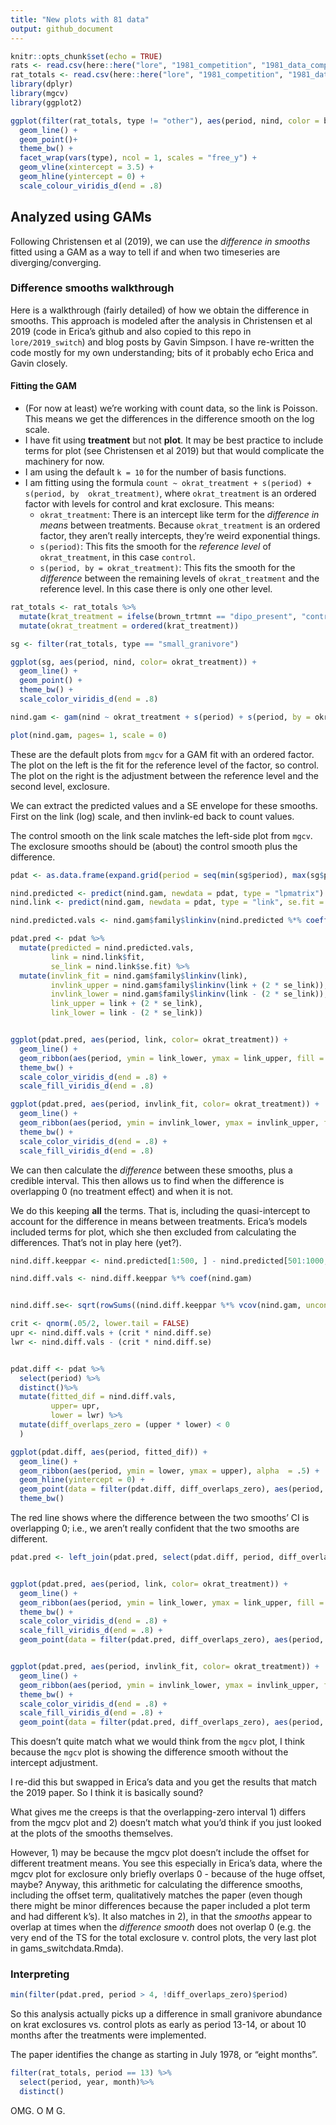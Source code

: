 ```yaml
---
title: "New plots with 81 data"
output: github_document
---
```


```r
knitr::opts_chunk$set(echo = TRUE)
rats <- read.csv(here::here("lore", "1981_competition", "1981_data_complete.csv"), stringsAsFactors = F)
rat_totals <- read.csv(here::here("lore", "1981_competition", "1981_data_statevars.csv"), stringsAsFactors = F)
library(dplyr)
library(mgcv)
library(ggplot2)
```

```r

ggplot(filter(rat_totals, type != "other"), aes(period, nind, color = brown_trtmnt)) +
  geom_line() +
  geom_point()+
  theme_bw() +
  facet_wrap(vars(type), ncol = 1, scales = "free_y") +
  geom_vline(xintercept = 3.5) +
  geom_hline(yintercept = 0) +
  scale_colour_viridis_d(end = .8)

```

## Analyzed using GAMs

Following Christensen et al (2019), we can use the *difference in smooths* fitted using a GAM as a way to tell if and when two timeseries are diverging/converging. 

### Difference smooths walkthrough

Here is a walkthrough (fairly detailed) of how we obtain the difference in smooths. This approach is modeled after the analysis in Christensen et al 2019 (code in Erica's github and also copied to this repo in `lore/2019_switch`) and blog posts by Gavin Simpson. I have re-written the code mostly for my own understanding; bits of it probably echo Erica and Gavin closely.

#### Fitting the GAM

- (For now at least) we're working with count data, so the link is Poisson. This means we get the differences in the difference smooth on the log scale.
- I have fit using **treatment** but not **plot**. It may be best practice to include terms for plot (see Christensen et al 2019) but that would complicate the machinery for now. 
- I am using the default `k = 10` for the number of basis functions.
- I am fitting using the formula `count ~ okrat_treatment + s(period) + s(period, by  okrat_treatment)`, where `okrat_treatment` is an ordered factor with levels for control and krat exclosure. This means:
    - `okrat_treatment`: There is an intercept like term for the *difference in means* between treatments. Because `okrat_treatment` is an ordered factor, they aren't really intercepts, they're weird exponential things.
    - `s(period)`: This fits the smooth for the *reference level* of `okrat_treatment`, in this case `control`.
    - `s(period, by = okrat_treatment)`: This fits the smooth for the *difference* between the remaining levels of `okrat_treatment` and the reference level. In this case there is only one other level.
    
```r

rat_totals <- rat_totals %>%
  mutate(krat_treatment = ifelse(brown_trtmnt == "dipo_present", "control", "exclosure")) %>%
  mutate(okrat_treatment = ordered(krat_treatment))

sg <- filter(rat_totals, type == "small_granivore")

ggplot(sg, aes(period, nind, color= okrat_treatment)) +
  geom_line() +
  geom_point() +
  theme_bw() +
  scale_color_viridis_d(end = .8)
```
```r

nind.gam <- gam(nind ~ okrat_treatment + s(period) + s(period, by = okrat_treatment), data = sg, family = poisson, method = "REML")

plot(nind.gam, pages= 1, scale = 0)


```

These are the default plots from `mgcv` for a GAM fit with an ordered factor. The plot on the left is the fit for the reference level of the factor, so control. The plot on the right is the adjustment between the reference level and the second level, exclosure.


We can extract the predicted values and a SE envelope for these smooths. First on the link (log) scale, and then invlink-ed back to count values.

The control smooth on the link scale matches the left-side plot from `mgcv`. The exclosure smooths should be (about) the control smooth plus the difference.

```r

pdat <- as.data.frame(expand.grid(period = seq(min(sg$period), max(sg$period), length.out= 500), okrat_treatment = levels(sg$okrat_treatment)))

nind.predicted <- predict(nind.gam, newdata = pdat, type = "lpmatrix")
nind.link <- predict(nind.gam, newdata = pdat, type = "link", se.fit = T)

nind.predicted.vals <- nind.gam$family$linkinv(nind.predicted %*% coefficients(nind.gam))

pdat.pred <- pdat %>%
  mutate(predicted = nind.predicted.vals,
         link = nind.link$fit,
         se_link = nind.link$se.fit) %>%
  mutate(invlink_fit = nind.gam$family$linkinv(link),
         invlink_upper = nind.gam$family$linkinv(link + (2 * se_link)),
         invlink_lower = nind.gam$family$linkinv(link - (2 * se_link)),
         link_upper = link + (2 * se_link),
         link_lower = link - (2 * se_link))


ggplot(pdat.pred, aes(period, link, color= okrat_treatment)) +
  geom_line() +
  geom_ribbon(aes(period, ymin = link_lower, ymax = link_upper, fill = okrat_treatment), alpha = .5) +
  theme_bw() +
  scale_color_viridis_d(end = .8) +
  scale_fill_viridis_d(end = .8)

ggplot(pdat.pred, aes(period, invlink_fit, color= okrat_treatment)) +
  geom_line() +
  geom_ribbon(aes(period, ymin = invlink_lower, ymax = invlink_upper, fill = okrat_treatment), alpha = .5) +
  theme_bw() +
  scale_color_viridis_d(end = .8) +
  scale_fill_viridis_d(end = .8)

```

We can then calculate the *difference* between these smooths, plus a credible interval. This then allows us to find when the difference is overlapping 0 (no treatment effect) and when it is not. 

We do this keeping **all** the terms. That is, including the quasi-intercept to account for the difference in means between treatments. Erica's models included terms for plot, which she then excluded from calculating the differences. That's not in play here (yet?).

```r


nind.diff.keeppar <- nind.predicted[1:500, ] - nind.predicted[501:1000, ]

nind.diff.vals <- nind.diff.keeppar %*% coef(nind.gam)


nind.diff.se<- sqrt(rowSums((nind.diff.keeppar %*% vcov(nind.gam, unconditional = FALSE)) * nind.diff.keeppar))

crit <- qnorm(.05/2, lower.tail = FALSE)
upr <- nind.diff.vals + (crit * nind.diff.se)
lwr <- nind.diff.vals - (crit * nind.diff.se)


pdat.diff <- pdat %>%
  select(period) %>%
  distinct()%>%
  mutate(fitted_dif = nind.diff.vals,
         upper= upr,
         lower = lwr) %>%
  mutate(diff_overlaps_zero = (upper * lower) < 0
  )

ggplot(pdat.diff, aes(period, fitted_dif)) +
  geom_line() +
  geom_ribbon(aes(period, ymin = lower, ymax = upper), alpha  = .5) +
  geom_hline(yintercept = 0) +
  geom_point(data = filter(pdat.diff, diff_overlaps_zero), aes(period, 1), color  = "red", size = 2) +
  theme_bw()

```

The red line shows where the difference between the two smooths' CI is overlapping 0; i.e., we aren't really confident that the two smooths are different.

```r

pdat.pred <- left_join(pdat.pred, select(pdat.diff, period, diff_overlaps_zero))


ggplot(pdat.pred, aes(period, link, color= okrat_treatment)) +
  geom_line() +
  geom_ribbon(aes(period, ymin = link_lower, ymax = link_upper, fill = okrat_treatment), alpha = .5) +
  theme_bw() +
  scale_color_viridis_d(end = .8) +
  scale_fill_viridis_d(end = .8) +
  geom_point(data = filter(pdat.pred, diff_overlaps_zero), aes(period, 0), color = "red")


ggplot(pdat.pred, aes(period, invlink_fit, color= okrat_treatment)) +
  geom_line() +
  geom_ribbon(aes(period, ymin = invlink_lower, ymax = invlink_upper, fill = okrat_treatment), alpha = .5) +
  theme_bw() +
  scale_color_viridis_d(end = .8) +
  scale_fill_viridis_d(end = .8) +
  geom_point(data = filter(pdat.pred, diff_overlaps_zero), aes(period, 0), color = "red")
```


This doesn't quite match what we would think from the `mgcv` plot, I think because the `mgcv` plot is showing the difference smooth without the intercept adjustment.

I re-did this but swapped in Erica's data and you get the results that match the 2019 paper. So I think it is basically sound? 

What gives me the creeps is that the overlapping-zero interval 1) differs from the mgcv plot and 2) doesn't match what you'd think if you just looked at the plots of the smooths themselves.

However, 1) may be because the mgcv plot doesn't include the offset for different treatment means. You see this especially in Erica's data, where the mgcv plot for exclosure only briefly overlaps 0 - because of the huge offset, maybe? Anyway, this arithmetic for calculating the difference smooths, including the offset term, qualitatively matches the paper (even though there might be minor differences because the paper included a plot term and had different k's). It also matches in 2), in that the *smooths* appear to overlap at times when the *difference smooth* does not overlap 0 (e.g. the very end of the TS for the total exclosure v. control plots, the very last plot in gams_switchdata.Rmda).


### Interpreting

```r

min(filter(pdat.pred, period > 4, !diff_overlaps_zero)$period)

```

So this analysis actually picks up a difference in small granivore abundance on krat exclosures vs. control plots as early as period 13-14, or about 10 months after the treatments were implemented. 


The paper identifies the change as starting in July 1978, or "eight months".

```r

filter(rat_totals, period == 13) %>%
  select(period, year, month)%>%
  distinct()

```

OMG. O M G.

<!-- ## removing intercept -->


<!-- ```{r} -->

<!-- nind.predicted[,2] <- 0 -->

<!-- nind.diff.keeppar <- nind.predicted[1:500, ] - nind.predicted[501:1000, ] -->

<!-- nind.diff.vals <- nind.diff.keeppar %*% coef(nind.gam) -->


<!-- nind.diff.se<- sqrt(rowSums((nind.diff.keeppar %*% vcov(nind.gam, unconditional = FALSE)) * nind.diff.keeppar)) -->

<!-- crit <- qnorm(.05/2, lower.tail = FALSE) -->
<!-- upr <- nind.diff.vals + (crit * nind.diff.se) -->
<!-- lwr <- nind.diff.vals - (crit * nind.diff.se) -->


<!-- pdat.diff <- pdat %>% -->
<!--   select(period) %>% -->
<!--   distinct()%>% -->
<!--   mutate(fitted_dif = nind.diff.vals, -->
<!--          upper= upr, -->
<!--          lower = lwr) %>% -->
<!--   mutate(diff_overlaps_zero = (upper * lower) < 0 -->
<!--   ) -->

<!-- ggplot(pdat.diff, aes(period, fitted_dif)) + -->
<!--   geom_line() + -->
<!--   geom_ribbon(aes(period, ymin = lower, ymax = upper), alpha  = .5) + -->
<!--   geom_hline(yintercept = 0) + -->
<!--   geom_point(data = filter(pdat.diff, diff_overlaps_zero), aes(period, 1), color  = "red", size = 2) + -->
<!--   theme_bw() -->

<!-- ``` -->

<!-- The red line shows where the difference between the two smooths' CI is overlapping 0; i.e., we aren't really confident that the two smooths are different. -->

<!-- ```{r} -->

<!-- pdat.pred <- left_join(select(pdat.pred, -diff_overlaps_zero), select(pdat.diff, period, diff_overlaps_zero)) -->



<!-- ggplot(pdat.pred, aes(period, invlink_fit, color= okrat_treatment)) + -->
<!--   geom_line() + -->
<!--   geom_ribbon(aes(period, ymin = invlink_lower, ymax = invlink_upper, fill = okrat_treatment), alpha = .5) + -->
<!--   theme_bw() + -->
<!--   scale_color_viridis_d(end = .8) + -->
<!--   scale_fill_viridis_d(end = .8) + -->
<!--   geom_point(data = filter(pdat.pred, diff_overlaps_zero), aes(period, 0), color = "red") -->
<!-- ``` -->


